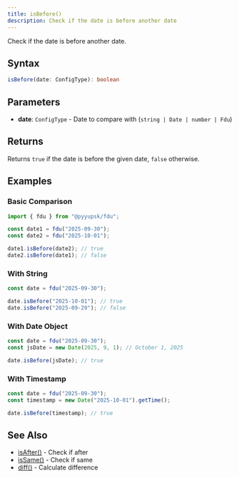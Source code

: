 ```yaml
---
title: isBefore()
description: Check if the date is before another date
---
```


Check if the date is before another date.

## Syntax

```typescript
isBefore(date: ConfigType): boolean
```

## Parameters

- **date**: `ConfigType` - Date to compare with (`string | Date | number | Fdu`)

## Returns

Returns `true` if the date is before the given date, `false` otherwise.

## Examples

### Basic Comparison

```typescript
import { fdu } from "@pyyupsk/fdu";

const date1 = fdu("2025-09-30");
const date2 = fdu("2025-10-01");

date1.isBefore(date2); // true
date2.isBefore(date1); // false
```

### With String

```typescript
const date = fdu("2025-09-30");

date.isBefore("2025-10-01"); // true
date.isBefore("2025-09-29"); // false
```

### With Date Object

```typescript
const date = fdu("2025-09-30");
const jsDate = new Date(2025, 9, 1); // October 1, 2025

date.isBefore(jsDate); // true
```

### With Timestamp

```typescript
const date = fdu("2025-09-30");
const timestamp = new Date("2025-10-01").getTime();

date.isBefore(timestamp); // true
```

## See Also

- [isAfter()](/docs/api/comparison/is-after) - Check if after
- [isSame()](/docs/api/comparison/is-same) - Check if same
- [diff()](/docs/api/comparison/diff) - Calculate difference
